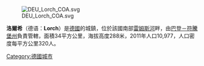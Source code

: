 [[Image:DEU_Lorch_COA.svg|right]]

'''洛爾希'''（德语：'''Lorch'''）是[[德國|德國]]的城鎮，位於該國南部[[雷姆斯河|雷姆斯河]]畔，由[[巴登－符騰堡州|巴登－符騰堡州]]負責管轄，面積34平方公里，海拔高度288米，2011年人口10,977，人口密度每平方公里320人。

{{Authority control}}
{{Germany-geo-stub}}
[[Category:德國城市|Category:德國城市]]